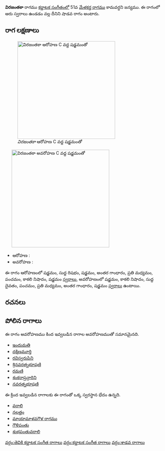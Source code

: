 {{Infobox ragam
	| name          	= విరజంతకా
	| synonym	    	= 
	| mela          	= 
	| chakra        	= 
	| janaka        	= 
	| type          	= శాడవ
	| arohanam      	= {{svaraC|S|R1|S|G3|M2|P|N3|S'}} 
	| avarohanam    	= {{svaraC|S'|N3|D1|P|M2|G3|S}}
	| jeeva         	=
	| chhaya        	=
	| nyasa         	=
	| vishesha      	= 
	| equivalent  		= 
}}
{{కర్ణాటక సంగీత రాగాలు}}
'''విరజంతకా''' రాగము [[కర్ణాటక సంగీతం]]లో 51వ [[మేళకర్త రాగము]] కామవర్ధని జన్యము.  ఈ రాగంలో ఆరు స్వరాలు ఉండడం వల్ల దీనిని షాడవ రాగం అంటారు.


==రాగ లక్షణాలు==
[[Image:virajantaka_ar_kb2wiki.png|thumb|right|316px|''విరజంతకా'' ఆరోహణ C వద్ద షడ్జమంతో]]
	[[Image:virajantaka_av_kb2wiki.png|thumb|right|316px|''విరజంతకా'' అవరోహణ C వద్ద షడ్జమంతో]]

* ఆరోహణ : {{svaraC|S|R1|S|G3|M2|P|N3|S'}} 
* అవరోహణ : {{svaraC|S'|N3|D1|P|M2|G3|S}}

ఈ రాగం ఆరోహణంలో షడ్జమం, సుద్ద  రిషభం, షడ్జమం, అంతర గాంధారం, ప్రతి మధ్యమం, పంచమం, కాకలి  నిషాదం, షడ్జమం [[స్వరాలు]], అవరోహణంలో షడ్జమం, కాకలి  నిషాదం, సుద్ద దైవతం, పంచమం, ప్రతి మధ్యమం, అంతర గాంధారం, షడ్జమం [[స్వరాలు]] ఉంటాయి.

==రచనలు==



==పోలిన రాగాలు==
ఈ రాగం అవరోహణము కింద ఇవ్వబడిన రాగాల అవరోహణముతో సమానమైనది.
* [[ఇందుమతి]]
* [[దక్షిణమూర్తి]]
* [[రవిస్వరుపిని]]
* [[శ్రినవరత్నభూషణి]]
* [[రమణి]]
* [[శంకరాష్రన్గారిని]]
* [[నవరత్నభూషణి]]

ఈ క్రింద ఇవ్వబడిన రాగాలకు ఈ రాగంతో ఒక్క స్వరస్థాన భేదం ఉన్నది.
* [[వరాలి]]
* [[నలత్తం]]
* [[మాయామాళవగౌళ రాగము]]
* [[గౌళిపంతు]]
* [[శుభపంతువరాలి]]



[[వర్గం:తెవికి కర్ణాటక సంగీత రాగాలు]]
[[వర్గం:కర్ణాటక సంగీత రాగాలు]]
[[వర్గం:శాడవ రాగాలు]]